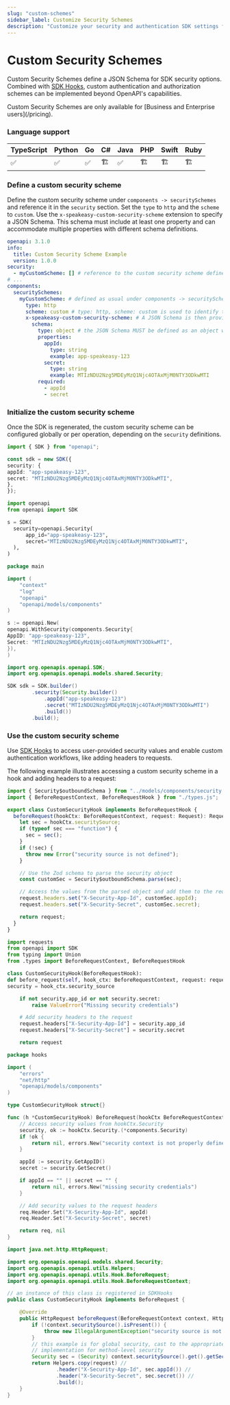 ```yaml
---
slug: "custom-schemes"
sidebar_label: Customize Security Schemes
description: "Customize your security and authentication SDK settings for OAuth."
---
```





# Custom Security Schemes

Custom Security Schemes define a JSON Schema for SDK security options. Combined with [SDK Hooks](/docs/customize/code/sdk-hooks), custom authentication and authorization schemes can be implemented beyond OpenAPI's capabilities.

<Callout title="Availability" type="info">
  Custom Security Schemes are only available for [Business and Enterprise users](/pricing).

</Callout>

### Language support

| TypeScript | Python | Go  | C#  | Java | PHP | Swift | Ruby |
| ---------- | ------ | --- | --- | ---- | --- | ----- | ---- |
| ✅         | ✅     | ✅  | 🏗️  | ✅   | 🏗️  | 🏗️    | 🏗️   |

### Define a custom security scheme

Define the custom security scheme under `components -> securitySchemes` and reference it in the `security` section. Set the `type` to `http` and the `scheme` to `custom`. Use the `x-speakeasy-custom-security-scheme` extension to specify a JSON Schema. This schema must include at least one property and can accommodate multiple properties with different schema definitions.

```yaml
openapi: 3.1.0
info:
  title: Custom Security Scheme Example
  version: 1.0.0
security:
  - myCustomScheme: [] # reference to the custom security scheme defined below
# ...
components:
  securitySchemes:
    myCustomScheme: # defined as usual under components -> securitySchemes
      type: http
      scheme: custom # type: http, scheme: custom is used to identify the custom security scheme
      x-speakeasy-custom-security-scheme: # A JSON Schema is then provided via the x-speakeasy-custom-security-scheme extension
        schema:
          type: object # the JSON Schema MUST be defined as an object with at least one property, but can then have any number of properties with any schema
          properties:
            appId:
              type: string
              example: app-speakeasy-123
            secret:
              type: string
              example: MTIzNDU2Nzg5MDEyMzQ1Njc4OTAxMjM0NTY3ODkwMTI
          required:
            - appId
            - secret
```

### Initialize the custom security scheme

Once the SDK is regenerated, the custom security scheme can be configured globally or per operation, depending on the `security` definitions.

<CodeWithTabs>

```typescript !!tabs TypeScript
import { SDK } from "openapi";

const sdk = new SDK({
security: {
appId: "app-speakeasy-123",
secret: "MTIzNDU2Nzg5MDEyMzQ1Njc4OTAxMjM0NTY3ODkwMTI",
},
});

```

```python !!tabs Python
import openapi
from openapi import SDK

s = SDK(
  security=openapi.Security(
      app_id="app-speakeasy-123",
      secret="MTIzNDU2Nzg5MDEyMzQ1Njc4OTAxMjM0NTY3ODkwMTI",
  ),
)
```

```go !!tabs Go
package main

import (
	"context"
	"log"
	"openapi"
	"openapi/models/components"
)

s := openapi.New(
openapi.WithSecurity(components.Security{
AppID: "app-speakeasy-123",
Secret: "MTIzNDU2Nzg5MDEyMzQ1Njc4OTAxMjM0NTY3ODkwMTI",
}),
)

```

```java !!tabs Java
import org.openapis.openapi.SDK;
import org.openapis.openapi.models.shared.Security;

SDK sdk = SDK.builder()
        .security(Security.builder()
            .appId("app-speakeasy-123")
            .secret("MTIzNDU2Nzg5MDEyMzQ1Njc4OTAxMjM0NTY3ODkwMTI")
            .build())
        .build();
```
</CodeWithTabs>

### Use the custom security scheme

Use [SDK Hooks](/docs/customize/code/sdk-hooks) to access user-provided security values and enable custom authentication workflows, like adding headers to requests.

The following example illustrates accessing a custom security scheme in a hook and adding headers to a request:

<CodeWithTabs>

```typescript !!tabs TypeScript
import { Security$outboundSchema } from "../models/components/security.js";
import { BeforeRequestContext, BeforeRequestHook } from "./types.js";

export class CustomSecurityHook implements BeforeRequestHook {
  beforeRequest(hookCtx: BeforeRequestContext, request: Request): Request {
    let sec = hookCtx.securitySource;
    if (typeof sec === "function") {
      sec = sec();
    }
    if (!sec) {
      throw new Error("security source is not defined");
    }

    // Use the Zod schema to parse the security object
    const customSec = Security$outboundSchema.parse(sec);

    // Access the values from the parsed object and add them to the request headers
    request.headers.set("X-Security-App-Id", customSec.appId);
    request.headers.set("X-Security-Secret", customSec.secret);

    return request;
  }
}
```

```python !!tabs Python
import requests
from openapi import SDK
from typing import Union
from .types import BeforeRequestContext, BeforeRequestHook

class CustomSecurityHook(BeforeRequestHook):
def before_request(self, hook_ctx: BeforeRequestContext, request: requests.PreparedRequest) -> Union[requests.PreparedRequest, Exception]:
security = hook_ctx.security_source

    if not security.app_id or not security.secret:
        raise ValueError("Missing security credentials")

    # Add security headers to the request
    request.headers["X-Security-App-Id"] = security.app_id
    request.headers["X-Security-Secret"] = security.secret

    return request

```

```go !!tabs Go
package hooks

import (
	"errors"
	"net/http"
	"openapi/models/components"
)

type CustomSecurityHook struct{}

func (h *CustomSecurityHook) BeforeRequest(hookCtx BeforeRequestContext, req *http.Request) (*http.Request, error) {
	// Access security values from hookCtx.Security
	security, ok := hookCtx.Security.(*components.Security)
	if !ok {
		return nil, errors.New("security context is not properly defined")
	}

	appId := security.GetAppID()
	secret := security.GetSecret()

	if appId == "" || secret == "" {
		return nil, errors.New("missing security credentials")
	}

	// Add security values to the request headers
	req.Header.Set("X-Security-App-Id", appId)
	req.Header.Set("X-Security-Secret", secret)

	return req, nil
}

```

```java !!tabs Java
import java.net.http.HttpRequest;

import org.openapis.openapi.models.shared.Security;
import org.openapis.openapi.utils.Helpers;
import org.openapis.openapi.utils.Hook.BeforeRequest;
import org.openapis.openapi.utils.Hook.BeforeRequestContext;

// an instance of this class is registered in SDKHooks
public class CustomSecurityHook implements BeforeRequest {

    @Override
    public HttpRequest beforeRequest(BeforeRequestContext context, HttpRequest request) throws Exception {
        if (!context.securitySource().isPresent()) {
            throw new IllegalArgumentException("security source is not present");
        }
        // this example is for global security, cast to the appropriate HasSecurity
        // implementation for method-level security
        Security sec = (Security) context.securitySource().get().getSecurity();
        return Helpers.copy(request) //
                .header("X-Security-App-Id", sec.appId()) //
                .header("X-Security-Secret", sec.secret()) //
                .build();
    }
}
```

</CodeWithTabs>
